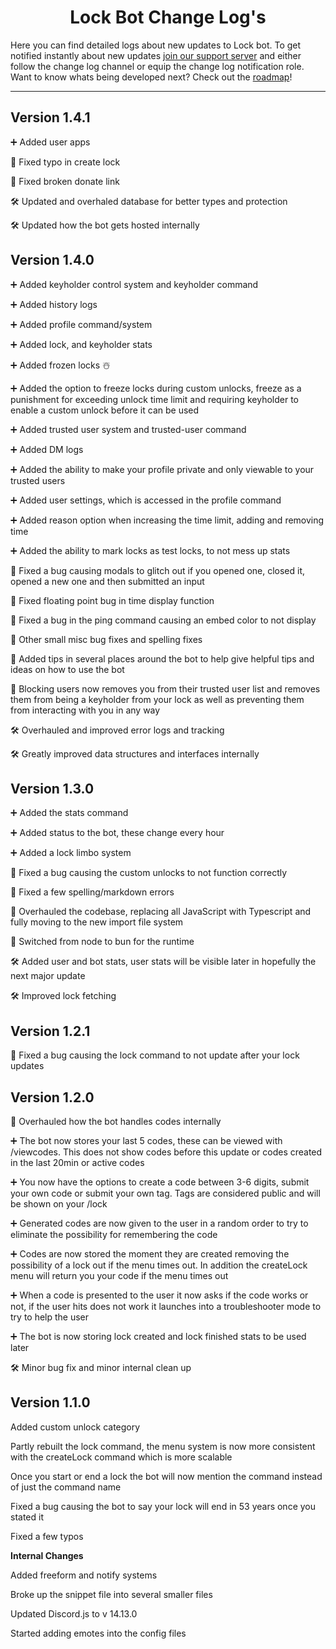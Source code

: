 
# <Center>Lock Bot Change Log's</Center>

Here you can find detailed logs about new updates to Lock bot. To get notified instantly about new updates [join our support server](https://discord.gg/cGv8szjzSf) and either follow the change log channel or equip the change log notification role. Want to know whats being developed next? Check out the [roadmap](https://sharing.clickup.com/9003150356/b/h/6-900302002559-2/f0d9effd2334748)!

-------

## Version 1.4.1

➕ Added user apps

🐛 Fixed typo in create lock

🐛 Fixed broken donate link

🛠️ Updated and overhaled database for better types and protection

🛠️ Updated how the bot gets hosted internally

## Version 1.4.0

➕ Added keyholder control system and keyholder command

➕ Added history logs

➕ Added profile command/system

➕ Added lock, and keyholder stats

➕ Added frozen locks ☃️

➕ Added the option to freeze locks during custom unlocks, freeze as a punishment for exceeding unlock time limit and requiring keyholder to enable a custom unlock before it can be used

➕ Added trusted user system and trusted-user command

➕ Added DM logs

➕ Added the ability to make your profile private and only viewable to your trusted users

➕ Added user settings, which is accessed in the profile command

➕ Added reason option when increasing the time limit, adding and removing time

➕ Added the ability to mark locks as test locks, to not mess up stats 

🐛 Fixed a bug causing modals to glitch out if you opened one, closed it, opened a new one and then submitted an input

🐛 Fixed floating point bug in time display function

🐛 Fixed a bug in the ping command causing an embed color to not display

🐛 Other small misc bug fixes and spelling fixes

🔧 Added tips in several places around the bot to help give helpful tips and ideas on how to use the bot

🔧 Blocking users now removes you from their trusted user list and removes them from being a keyholder from your lock as well as preventing them from interacting with you in any way

🛠️ Overhauled and improved error logs and tracking

🛠️ Greatly improved data structures and interfaces internally

## Version 1.3.0

➕ Added the stats command

➕ Added status to the bot, these change every hour

➕ Added a lock limbo system

🐛 Fixed a bug causing the custom unlocks to not function correctly

🐛 Fixed a few spelling/markdown errors

🔧 Overhauled the codebase, replacing all JavaScript with Typescript and fully moving to the new import file system

🔧 Switched from node to bun for the runtime

🛠️ Added user and bot stats, user stats will be visible later in hopefully the next major update

🛠️ Improved lock fetching

## Version 1.2.1

🐛 Fixed a bug causing the lock command to not update after your lock updates

## Version 1.2.0

🔧 Overhauled how the bot handles codes internally

➕ The bot now stores your last 5 codes, these can be viewed with /viewcodes. This does not show codes before this update or codes created in the last 20min or active codes 

➕ You now have the options to create a code between 3-6 digits, submit your own code or submit your own tag. Tags are considered public and will be shown on your /lock 

➕ Generated codes are now given to the user in a random order to try to eliminate the possibility for remembering the code

➕ Codes are now stored the moment they are created removing the possibility of a lock out if the menu times out. In addition the createLock menu will return you your code if the menu times out

➕ When a code is presented to the user it now asks if the code works or not, if the user hits does not work it launches into a troubleshooter mode to try to help the user

➕ The bot is now storing lock created and lock finished stats to be used later

🛠️ Minor bug fix and minor internal clean up 




## Version 1.1.0

Added custom unlock category

Partly rebuilt the lock command, the menu system is now more consistent with the createLock command which is more scalable

Once you start or end a lock the bot will now mention the command instead of just the command name

Fixed a bug causing the bot to say your lock will end in 53 years once you stated it

Fixed a few typos

**Internal Changes**

Added freeform and notify systems

Broke up the snippet file into several smaller files 

Updated Discord.js to v 14.13.0

Started adding emotes into the config files 
